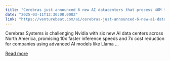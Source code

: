 ```yaml
---
title: "Cerebras just announced 6 new AI datacenters that process 40M tokens per second — and it could be bad news for Nvidia"
date: "2025-03-11T12:30:00.000Z"
link: "https://venturebeat.com/ai/cerebras-just-announced-6-new-ai-datacenters-that-process-40m-tokens-per-second-and-it-could-be-bad-news-for-nvidia/"
---
```


Cerebras Systems is challenging Nvidia with six new AI data centers across North America, promising 10x faster inference speeds and 7x cost reduction for companies using advanced AI models like Llama ...

[Read more](https://venturebeat.com/ai/cerebras-just-announced-6-new-ai-datacenters-that-process-40m-tokens-per-second-and-it-could-be-bad-news-for-nvidia/)
